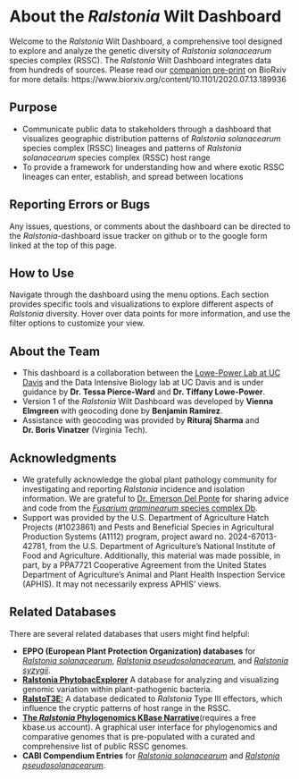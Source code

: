 # About the *Ralstonia*  Wilt Dashboard

Welcome to the *Ralstonia* Wilt Dashboard, a comprehensive tool designed to explore and analyze the genetic diversity of *Ralstonia solanacearum* species complex (RSSC).
The *Ralstonia* Wilt Dashboard integrates data from hundreds of sources. Please read our [companion pre-print](https://www.biorxiv.org/content/10.1101/2020.07.13.189936) on BioRxiv for more details: https://www.biorxiv.org/content/10.1101/2020.07.13.189936

## Purpose

- Communicate public data to stakeholders through a dashboard that visualizes geographic distribution patterns of *Ralstonia solanacearum* species complex (RSSC) lineages and patterns of *Ralstonia solanacearum* species complex (RSSC) host range 
- To provide a framework for understanding how and where exotic RSSC lineages can enter, establish, and spread between locations

## Reporting Errors or Bugs

Any issues, questions, or comments about the dashboard can be directed to the *Ralstonia*-dashboard issue tracker on github or to the google form linked at the top of this page.

## How to Use

Navigate through the dashboard using the menu options. Each section provides specific tools and visualizations to explore different aspects of *Ralstonia* diversity. Hover over data points for more information, and use the filter options to customize your view.

## About the Team 

- This dashboard is a collaboration between the [Lowe-Power Lab at UC Davis](https://lowepowerlab.ucdavis.edu) and the Data Intensive Biology lab at UC Davis and is under guidance by **Dr. Tessa Pierce-Ward** and **Dr. Tiffany Lowe-Power**.
- Version 1 of the *Ralstonia* Wilt Dashboard was developed by **Vienna Elmgreen** with geocoding done by **Benjamin Ramirez**.
- Assistance with geocoding was provided by **Rituraj Sharma** and **Dr. Boris Vinatzer** (Virginia Tech).

## Acknowledgments

- We gratefully acknowledge the global plant pathology community for investigating and reporting *Ralstonia* incidence and isolation information. We are grateful to [Dr. Emerson Del Ponte](https://emersondelponte.netlify.app/) for sharing advice and code from the [*Fusarium graminearum* species complex Db](https://edelponte.shinyapps.io/FGSCdb/).
- Support was provided by the U.S. Department of Agriculture Hatch Projects (#1023861) and Pests and Beneficial Species in Agricultural Production Systems (A1112) program, project award no. 2024-67013-42781, from the U.S. Department of Agriculture’s National Institute of Food and Agriculture. Additionally, this material was made possible, in part, by a PPA7721 Cooperative Agreement from the United States Department of Agriculture’s Animal and Plant Health Inspection Service (APHIS). It may not necessarily express APHIS’ views.

## Related Databases

There are several related databases that users might find helpful:

- **EPPO (European Plant Protection Organization) databases** for [*Ralstonia solanacearum*](https://gd.eppo.int/taxon/RALSSL), [*Ralstonia pseudosolanacearum*](https://gd.eppo.int/taxon/RALSPS), and  [*Ralstonia syzygii*](https://gd.eppo.int/taxon/RALSSY/distribution).
- [**Ralstonia PhytobacExplorer**](https://phytobacexplorer.warwick.ac.uk/species/index/ralstonia) A database for analyzing and visualizing genomic variation within plant-pathogenic bacteria.
- [**RalstoT3E:**](https://iant.toulouse.inra.fr/bacteria/annotation/site/prj/T3Ev3/) A database dedicated to *Ralstonia* Type III effectors, which influence the cryptic patterns of host range in the RSSC.
- [**The *Ralstonia* Phylogenomics KBase Narrative**](https://narrative.kbase.us/narrative/189849)(requires a free kbase.us account). A graphical user interface for phylogenomics and comparative genomes that is pre-populated with a curated and comprehensive list of public RSSC genomes.
- **CABI Compendium Entries** for [*Ralstonia solanacearum*](https://www.cabidigitallibrary.org/doi/full/10.1079/cabicompendium.45009) and [*Ralstonia pseudosolanacearum*](https://www.cabidigitallibrary.org/doi/abs/10.1079/cabicompendium.15285723).
